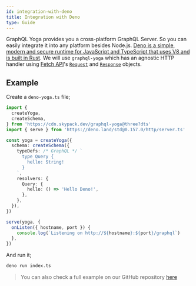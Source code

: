 ```yaml
---
id: integration-with-deno
title: Integration with Deno
type: Guide
---
```


GraphQL Yoga provides you a cross-platform GraphQL Server. So you can easily integrate it into any platform besides Node.js.
[Deno is a simple, modern and secure runtime for JavaScript and TypeScript that uses V8 and is built in Rust](https://deno.land/).
We will use `graphql-yoga` which has an agnostic HTTP handler using [Fetch API](https://developer.mozilla.org/en-US/docs/Web/API/Fetch_API/Using_Fetch)'s [`Request`](https://developer.mozilla.org/en-US/docs/Web/API/Request) and [`Response`](https://developer.mozilla.org/en-US/docs/Web/API/Response) objects.

## Example

Create a `deno-yoga.ts` file;

```ts
import {
  createYoga,
  createSchema,
} from 'https://cdn.skypack.dev/graphql-yoga@three?dts'
import { serve } from 'https://deno.land/std@0.157.0/http/server.ts'

const yoga = createYoga({
  schema: createSchema({
    typeDefs: /* GraphQL */ `
      type Query {
        hello: String!
      }
    `,
    resolvers: {
      Query: {
        hello: () => 'Hello Deno!',
      },
    },
  }),
})

serve(yoga, {
  onListen({ hostname, port }) {
    console.log(`Listening on http://${hostname}:${port}/graphql`)
  },
})
```

And run it;

```bash
deno run index.ts
```

> You can also check a full example on our GitHub repository [here](https://github.com/dotansimha/graphql-yoga/tree/v3/examples/deno)
